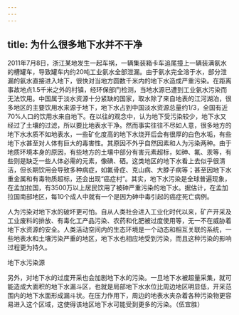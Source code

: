 ```yaml
---
---
---
```

title: 为什么很多地下水并不干净
---






2011年7月8日，浙江某地发生一起车祸，一辆集装箱卡车追尾撞上一辆装满氨水的槽罐车，导致罐车内约20吨工业氨水全部泄漏。由于氨水完全溶于水，部分泄漏的氨水直接进入地下，很快对当地方圆数千米内的地下水造成严重污染。在距离事故地点1.5千米之外的村镇，经环保部门检测，当地水源已遭到工业氨水污染而无法饮用。中国属于淡水资源十分紧缺的国家，取水除了来自地表的江河湖泊，很多地区的主要饮用水来源于地下，地下水占到中国淡水资源总量约1/3，全国有近70%人口的饮用水来自地下。在以往的观念中，认为地下受污染较少，地下水又经过了土壤的过滤，所以要比地表水干净。然而事实往往不尽如人意，很多地方的地下水水质不如地表水，一些矿化度高的地下水烧开后会有很厚的白色水垢，有些地下水甚至对人体有巨大的毒害性。其原因不外乎自然因素和人为污染两种。由于地质环境本身的原因，有些地方的土壤中部分有害元素超标，如砷、氟、汞等，有些则是缺乏一些人体必需的元素，像碘、硒。这类地区的地下水看上去似乎很清洁，但长期饮用会导致多种病症，如氟骨症、克山病、大脖子病等；甚至因地下水重金属和有毒物质超标，还会出现“癌症村”。其实，地下水污染是全球普遍现象，在孟加拉国，有3500万以上居民饮用了被砷严重污染的地下水。据估计，在孟加拉国南部地区，每10个成人中就有一个是因为砷中毒引起的癌症死亡病例。

人为污染对地下水的破坏更可怕。自从人类社会进入工业化时代以来，矿产开采及工业废料的排放、有毒化工产品污染、农药和化肥被过度使用等，无一不在威胁着地下水资源的安全。人类活动空间内的生态环境是一个动态和相互关联的系统，一些地表水和土壤污染严重的地区，地下水也相应地受到污染，而且这种污染的影响过程更为持久。

地下水污染源



另外，对地下水的过度开采也会加剧地下水的污染。一旦地下水被超量采集，就可能造成大面积的地下水漏斗区，也就是局部地下水水位比周边地区明显低，开采范围内的地下水面形成漏斗状。在压力作用下，周边的地表水夹杂着各种污染物更容易进入这个区域，这使得该地区地下水可能受到更多的污染。（伍宜胜）